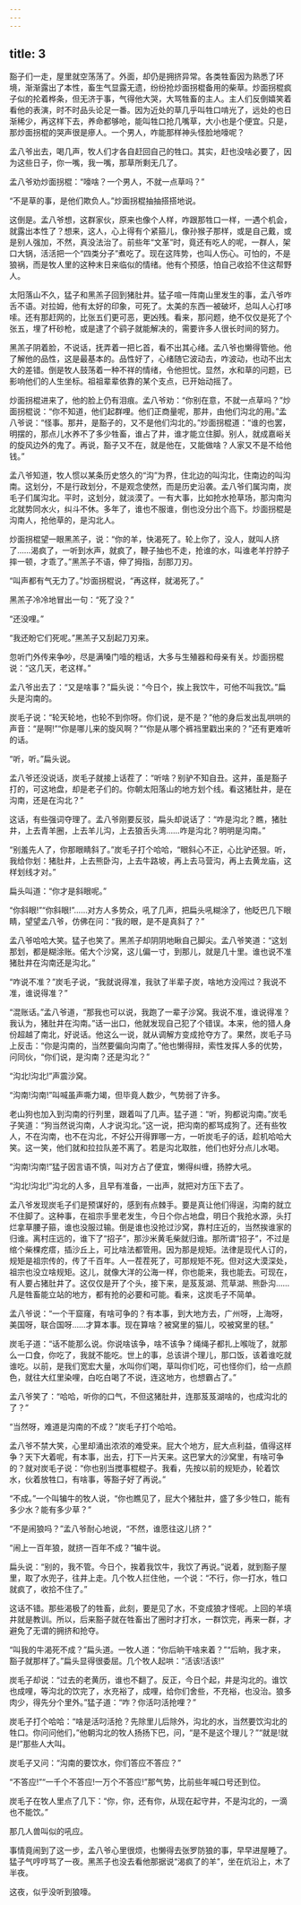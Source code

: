 ```yaml
---
---
---
```

title: 3
---



豁子们一走，屋里就空荡荡了。外面，却仍是拥挤异常。各类牲畜因为熟悉了环境，渐渐露出了本性，畜生气显露无遗，纷纷抢炒面拐棍备用的柴草。炒面拐棍疯子似的抡着桦条，但无济于事，气得他大哭，大骂牲畜的主人。主人们反倒嬉笑着看他的表演，时不时品头论足一番。因为近处的草几乎叫牲口啃光了，远处的也日渐稀少，再这样下去，养命都够呛，能叫牲口抢几嘴草，大小也是个便宜。只是，那炒面拐棍的哭声很是瘮人。一个男人，咋能那样神头怪脸地嚎呢？

孟八爷出去，喝几声，牧人们才各自赶回自己的牲口。其实，赶也没啥必要了，因为这些日子，你一嘴，我一嘴，那草所剩无几了。

孟八爷劝炒面拐棍：“嚎啥？一个男人，不就一点草吗？”

“不是草的事，是他们欺负人。”炒面拐棍抽抽搭搭地说。

这倒是。孟八爷想，这群家伙，原来也像个人样，咋跟那牲口一样，一遇个机会，就露出本性了？想来，这人，心上得有个紧箍儿，像孙猴子那样，或是自己戴，或是别人强加，不然，真没法治了。前些年“文革”时，竟还有吃人的呢，一群人，架口大锅，活活把一个“四类分子”煮吃了。现在这阵势，也叫人伤心。可怕的，不是狼祸，而是牧人里的这种末日来临似的情绪。他有个预感，怕自己收拾不住这帮野人。

太阳落山不久，猛子和黑羔子回到猪肚井。猛子喧一阵南山里发生的事，孟八爷咋舌不语。对拉姆，他有太好的印象，可死了。太美的东西一被破坏，总叫人心打哆嗦。还有那赶网的，比张五们更可恶，更凶残。看来，那问题，绝不仅仅是死了个张五，埋了杆砂枪，或是逮了个鹞子就能解决的，需要许多人很长时间的努力。

黑羔子阴着脸，不说话，抚弄着一把匕首，看不出其心绪。孟八爷也懒得管他。他了解他的品性，这是最基本的。品性好了，心绪随它波动去，咋波动，也动不出太大的差错。倒是牧人鼓荡着一种不祥的情绪，令他担忧。显然，水和草的问题，已影响他们的人生坐标。祖祖辈辈依靠的某个支点，已开始动摇了。

炒面拐棍进来了，他的脸上仍有泪痕。孟八爷劝：“你别在意，不就一点草吗？”炒面拐棍说：“你不知道，他们起群哩。他们正商量呢，那井，由他们沟北的用。”孟八爷说：“怪事。那井，是豁子的，又不是他们沟北的。”炒面拐棍道：“谁的也罢，明摆的，那点儿水养不了多少牲畜，谁占了井，谁才能立住脚。别人，就成嘉峪关的旋风边外的鬼了。再说，豁子又不在，就是他在，又能做啥？人家又不是不给他钱。”

孟八爷知道，牧人惯以某条历史悠久的“沟”为界，住北边的叫沟北，住南边的叫沟南。这划分，不是行政划分，不是观念使然，而是历史沿袭。孟八爷们属沟南，炭毛子们属沟北。平时，这划分，就淡漠了。一有大事，比如抢水抢草场，那沟南沟北就势同水火，纠斗不休。多年了，谁也不服谁，倒也没分出个高下。炒面拐棍是沟南人，抢他草的，是沟北人。

炒面拐棍望一眼黑羔子，说：“你的羊，快渴死了。轮上你了，没人，就叫人挤了……渴疯了，一听到水声，就疯了，鞭子抽也不走，抢谁的水，叫谁老羊拧脖子摔一顿，才乖了。”黑羔子不语，伸了拇指，刮那刀刃。

“叫声都有气无力了。”炒面拐棍说，“再这样，就渴死了。”

黑羔子冷冷地冒出一句：“死了没？”

“还没哩。”

“我还盼它们死呢。”黑羔子又刮起刀刃来。

忽听门外传来争吵，尽是满嗓门噎的粗话，大多与生殖器和母亲有关。炒面拐棍说：“这几天，老这样。”

孟八爷出去了：“又是啥事？”扁头说：“今日个，挨上我饮牛，可他不叫我饮。”扁头是沟南的。

炭毛子说：“轮天轮地，也轮不到你呀。你们说，是不是？”他的身后发出乱哄哄的声音：“是啊!”“你是哪儿来的旋风啊？”“你是从哪个裤裆里戳出来的？”还有更难听的话。

“听，听。”扁头说。

孟八爷还没说话，炭毛子就接上话茬了：“听啥？别驴不知自丑。这井，虽是豁子打的，可这地盘，却是老子们的。你朝太阳落山的地方划个线。看这猪肚井，是在沟南，还是在沟北？”

这话，有些强词夺理了。孟八爷刚要反驳，扁头却说话了：“咋是沟北？瞧，猪肚井，上去青羊圈，上去羊儿沟，上去狼舌头湾……咋是沟北？明明是沟南。”

“别羞先人了，你那眼睛斜了。”炭毛子打个哈哈，“眼斜心不正，心比驴还狠。听，我给你划：猪肚井，上去熊卧沟，上去牛路坡，再上去马营沟，再上去黄龙庙，这样划线才对。”

扁头叫道：“你才是斜眼呢。”

“你斜眼!”“你斜眼!”……对方人多势众，吼了几声，把扁头吼糊涂了，他眨巴几下眼睛，望望孟八爷，仿佛在问：“我的眼，是不是真斜了？”

孟八爷哈哈大笑。猛子也笑了。黑羔子却阴阴地瞅自己脚尖。孟八爷笑道：“这划那划，都是糊涂账。偌大个沙窝，这儿偏一寸，到那儿，就是几十里。谁也说不准猪肚井在沟南还是沟北。”

“咋说不准？”炭毛子说，“我就说得准，我驮了半辈子炭，啥地方没闯过？我说不准，谁说得准？”

“混账话。”孟八爷道，“那我也可以说，我跑了一辈子沙窝。我说不准，谁说得准？我认为，猪肚井在沟南。”话一出口，他就发现自己犯了个错误。本来，他的猎人身份超越了南北，好说话。他这么一说，就从调解方变成抢夺方了。果然，炭毛子马上反击：“你是沟南的，当然要偏向沟南了。”他也懒得辩，索性发挥人多的优势，问同伙，“你们说，是沟南？还是沟北？”

“沟北!沟北!”声震沙窝。

“沟南!沟南!”叫喊虽声嘶力竭，但毕竟人数少，气势弱了许多。

老山狗也加入到沟南的行列里，跟着叫了几声。猛子道：“听，狗都说沟南。”炭毛子笑道：“狗当然说沟南，人才说沟北。”这一说，把沟南的都骂成狗了。还有些牧人，不在沟南，也不在沟北，不好公开得罪哪一方，一听炭毛子的话，趁机哈哈大笑。这一笑，他们就和拉拉队差不离了。若是沟北取胜，他们也好分点儿水喝。

“沟南!沟南!”猛子因言语不慎，叫对方占了便宜，懒得纠缠，扬脖大吼。

“沟北!沟北!”沟北的人多，且早有准备，一出声，就把对方压下去了。

孟八爷发现炭毛子们是预谋好的，感到有点棘手。要是真让他们得逞，沟南的就立不住脚了。这种事，在祖宗手里老发生，今日个你占地盘，明日个我抢水源，头打烂拿草腰子箍，谁也没服过输。倒是谁也没抢过沙窝，靠村庄近的，当然挨谁家的归谁。离村庄远的，谁下了“招子”，那沙米黄毛柴就归谁。那所谓“招子”，不过是绾个柴棵疙瘩，插沙丘上，可比啥法都管用。因为那是规矩。法律是现代人订的，规矩是祖宗传的，传了千百年。人一茬茬死了，可那规矩不死。但对这大漠深处，祖宗也没立啥规矩。这儿，就像大洋的公海一样，你也能来，我也能去。可现在，有人要占猪肚井了。这仅仅是开了个头，接下来，是芨芨湖、荒草湖、熊卧沟……凡是牲畜能立站的地方，都有抢的必要和可能。看来，这炭毛子不简单。

孟八爷说：“一个干窟窿，有啥可争的？有本事，到大地方去，广州呀，上海呀，美国呀，联合国呀……才算本事。现在算啥？被窝里的猫儿，咬被窝里的毬。”

炭毛子道：“话不能那么说。你说啥该争，啥不该争？绳绳子都扎上喉咙了，就那么一口食，你吃了，我就不能吃。世上的事，总该讲个理儿，那口饭，该着谁吃就谁吃。以前，是我们宽宏大量，水叫你们喝，草叫你们吃，可也怪你们，给一点颜色，就往大红里染哩，白吃白喝了不说，连这地方，也想霸占了。”

孟八爷笑了：“哈哈，听你的口气，不但这猪肚井，连那芨芨湖啥的，也成沟北的了？”

“当然呀，难道是沟南的不成？”炭毛子打个哈哈。

孟八爷不禁大笑，心里却涌出浓浓的难受来。屁大个地方，屁大点利益，值得这样争？天下大着呢，有本事，出去，打下一片天来。这巴掌大的沙窝里，有啥可争的？就对炭毛子说：“你也别当搅事棍棍子。我看，先按以前的规矩办，轮着饮水，伙着放牲口，有啥事，等豁子好了再说。”

“不成。”一个叫犏牛的牧人说，“你也瞧见了，屁大个猪肚井，盛了多少牲口，能有多少水？能有多少草？”

“不是闹狼吗？”孟八爷耐心地说，“不然，谁愿往这儿挤？”

“闹上一百年狼，就挤一百年不成？”犏牛说。

扁头说：“别的，我不管。今日个，挨着我饮牛，我饮了再说。”说着，就到豁子屋里，取了水兜子，往井上走。几个牧人拦住他，一个说：“不行，你一打水，牲口就疯了，收拾不住了。”

这话不错。那些渴极了的牲畜，此刻，要是见了水，不变成狼才怪呢。上回的羊填井就是教训。所以，后来豁子就在牲畜出了圈时才打水，一群饮完，再来一群，才避免了无谓的拥挤和抢夺。

“叫我的牛渴死不成？”扁头道。一牧人道：“你后晌干啥来着？”“后晌，我才来，豁子就那样了。”扁头显得很委屈。几个牧人起哄：“活该!活该!”

炭毛子却说：“过去的老黄历，谁也不翻了。反正，今日个起，井是沟北的。谁饮也成哩，等沟北的饮完了，水充裕了，成哩，给你们舍些，不充裕，也没治。狼多肉少，得先分个里外。”猛子道：“咋？你活叼活抢哩？”

炭毛子打个哈哈：“啥是活叼活抢？先除里儿后除外，沟北的水，当然要饮沟北的牲口。你问问他们，”他朝沟北的牧人扬扬下巴，问，“是不是这个理儿？”“就是!就是!”那些人大叫。

炭毛子又问：“沟南的要饮水，你们答应不答应？”

“不答应!”“一千个不答应!一万个不答应!”那气势，比前些年喊口号还到位。

炭毛子在牧人里点了几下：“你，你，还有你，从现在起守井，不是沟北的，一滴也不能饮。”

那几人兽叫似的吼应。

事情竟闹到了这一步，孟八爷心里很烦，也懒得去张罗防狼的事，早早进屋睡了。猛子气哼哼骂了一夜。黑羔子也没去看他那据说“渴疯了的羊”，坐在炕沿上，木了半夜。

这夜，似乎没听到狼嚎。